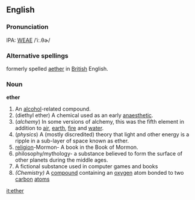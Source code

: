 ==English==

===Pronunciation===
IPA: [[WEAE]] /ˈiː.θɚ/

===Alternative spellings===
formerly spelled [[aether]] in [[British]] English.

===Noun===
'''ether'''

#An [[alcohol]]-related compound.
#(diethyl ether)  A chemical used as an early [[anaesthetic]].
#(''alchemy'') In some versions of alchemy, this was the fifth element in addition to [[air]], [[earth]], [[fire]] and [[water]].
#(''physics'') A (mostly discredited) theory that light and other energy is a ripple in a sub-layer of space known as ether.
#[[religion]]-Mormon- A book in the Book of Mormon.
#philosophy/mythology- a substance believed to form the surface of other planets during the middle ages.
#A fictional substance used in computer games and books
#''(Chemistry)'' A [[compound]] containing an [[oxygen]] atom bonded to two [[carbon]] [[atom]]s
[[it:ether]]

{{Wikipedia}}
